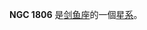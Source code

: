 {{NGCInfoBox|NGCID=NGC 1806|發現者=約翰·弗里德里希·威廉·赫歇爾|發現日期=1836年12月30日|其他編號=ESO 56-SC47|曆元=J2000.0|赤經=5時2分11.4秒
|赤緯=-67°59'2"|星座=剑鱼座|星體=星系|星等=|表面亮度=|藍等=11.1}}

'''NGC 1806''' 是[[剑鱼座|剑鱼座]]的一個[[星系|星系]]。

{{NGCReference|1806}}
{{Catalogs|NGC=1806}}